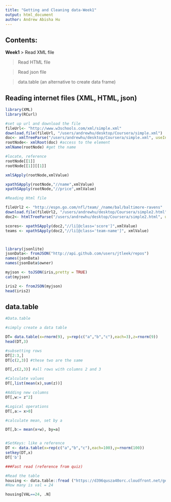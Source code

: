 ```yaml
---
title: "Getting and Cleaning data-Week1"
output: html_document
author: Andrew Abisha Hu
---
```

## **Contents:**

**Week1**
> Read XML file

> Read HTML file

> Read json file

> data.table (an alternative to create data frame)




## **Reading internet files (XML, HTML, json)**
```r
library(XML)
library(RCurl)

#set up url and download the file
fileUrl<- "http://www.w3schools.com/xml/simple.xml"
download.file(fileUrl, "/users/andrewhu/desktop/Coursera/simple.xml")
doc<- xmlTreeParse("/users/andrewhu/desktop/Coursera/simple.xml", useInternalNodes = TRUE) #wrapped up
rootNode<- xmlRoot(doc) #access to the element 
xmlName(rootNode) #get the name

#locate, reference
rootNode[[1]]
rootNode[[1]][[1]]

xmlSApply(rootNode,xmlValue) 

xpathSApply(rootNode,"//name",xmlValue)
xpathSApply(rootNode,"//price",xmlValue)

#Reading Html file

fileUrl2 <- "http://espn.go.com/nfl/team/_/name/bal/baltimore-ravens"
download.file(fileUrl2, "/users/andrewhu/desktop/Coursera/simple2.html")
doc2<- htmlTreeParse("/users/andrewhu/desktop/Coursera/simple2.html", useInternalNodes = TRUE)

scores<- xpathSApply(doc2,"//li[@class='score']",xmlValue)
teams <- xpathSApply(doc2,"//li[@class='team-name']", xmlValue)



library(jsonlite)
jsonData<- fromJSON("http://api.github.com/users/jtleek/repos")
names(jsonData)
names(jsonData$owner)

myjson <- toJSON(iris,pretty = TRUE)
cat(myjson)

iris2 <- fromJSON(myjson)
head(iris2)
```


## **data.table**
```r
#Data.table

#simply create a data table

DT= data.table(x=rnorm(9), y=rep(c("a","b","c"),each=3),z=rnorm(9))
head(DT,3)

#subsetting rows
DT[2:3,]
DT[c(2,3)] #these two are the same

DT[,c(2,3)] #all rows with columns 2 and 3

#Calculate values 
DT[,list(mean(x),sum(z))]

#Adding new columns
DT[,w:= z^2]

#Logical operations
DT[,a:= x>0]

#calculate mean, set by a

DT[,b:= mean(x+w), by=a]


#SetKeys: like a reference
DT <- data.table(x=rep(c("a","b","c"),each=100),y=rnorm(100))
setkey(DT,x)
DT['b']

###Fast read (reference from quiz)

#Read the table
housing <- data.table::fread ("https://d396qusza40orc.cloudfront.net/getdata%2Fdata%2Fss06hid.csv")
#How many is val = 24 

housing[VAL==24, .N]
```
